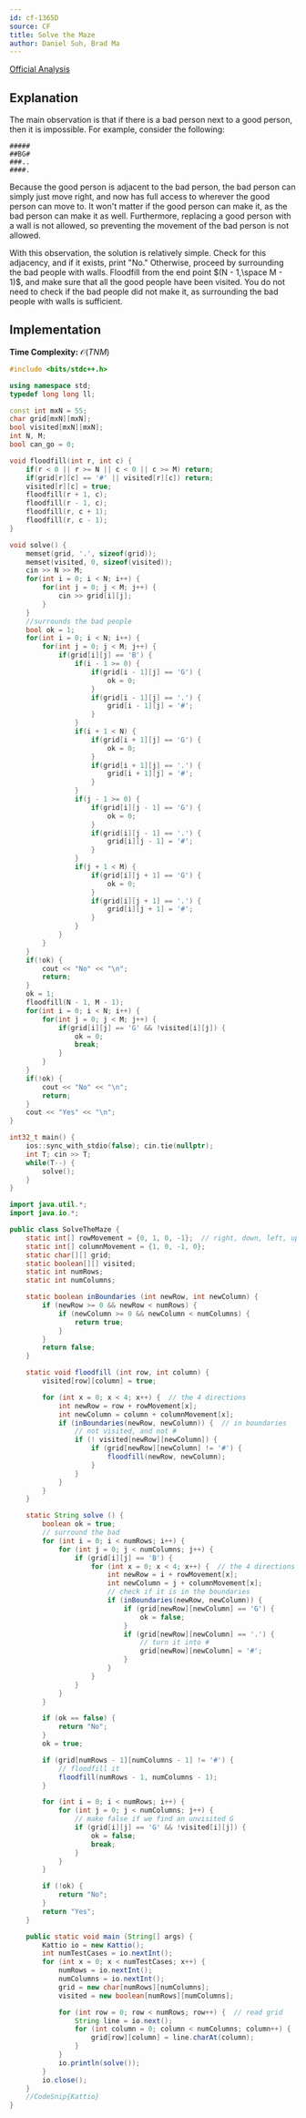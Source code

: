 ```yaml
---
id: cf-1365D
source: CF
title: Solve the Maze
author: Daniel Suh, Brad Ma
---
```


[Official Analysis](https://codeforces.com/blog/entry/78504)

## Explanation

The main observation is that if there is a bad person next to a good person, then it is impossible. For example, consider the following:

```
#####
##BG#
###..
####.
```

Because the good person is adjacent to the bad person, the bad person can simply just move right, and now has full access to wherever the good person can move to. It won't matter if the good person can make it, as the bad person can make it as well. Furthermore, replacing a good person with a wall is not allowed, so preventing the movement of the bad person is not allowed. 

With this observation, the solution is relatively simple. Check for this adjacency, and if it exists, print "No." Otherwise, proceed by surrounding the bad people with walls. Floodfill from the end point $(N - 1,\space M - 1)$, and make sure that all the good people have been visited. You do not need to check if the bad people did not make it, as surrounding the bad people with walls is sufficient. 

## Implementation

**Time Complexity:** $\mathcal{O}(TNM)$


<LanguageSection>

<CPPSection>

```cpp
#include <bits/stdc++.h>

using namespace std;
typedef long long ll;

const int mxN = 55;
char grid[mxN][mxN];
bool visited[mxN][mxN];
int N, M;
bool can_go = 0;

void floodfill(int r, int c) {
    if(r < 0 || r >= N || c < 0 || c >= M) return;
    if(grid[r][c] == '#' || visited[r][c]) return;
    visited[r][c] = true;
    floodfill(r + 1, c);
    floodfill(r - 1, c);
    floodfill(r, c + 1);
    floodfill(r, c - 1);
}

void solve() {
    memset(grid, '.', sizeof(grid));
    memset(visited, 0, sizeof(visited));
    cin >> N >> M;
    for(int i = 0; i < N; i++) {
        for(int j = 0; j < M; j++) {
            cin >> grid[i][j];
        }
    }
    //surrounds the bad people
    bool ok = 1;
    for(int i = 0; i < N; i++) {
        for(int j = 0; j < M; j++) {
            if(grid[i][j] == 'B') {
                if(i - 1 >= 0) {
                    if(grid[i - 1][j] == 'G') {
                        ok = 0;
                    }
                    if(grid[i - 1][j] == '.') {
                        grid[i - 1][j] = '#';
                    }
                }
                if(i + 1 < N) {
                    if(grid[i + 1][j] == 'G') {
                        ok = 0;
                    }
                    if(grid[i + 1][j] == '.') {
                        grid[i + 1][j] = '#';
                    }
                }
                if(j - 1 >= 0) {
                    if(grid[i][j - 1] == 'G') {
                        ok = 0;
                    }
                    if(grid[i][j - 1] == '.') {
                        grid[i][j - 1] = '#';
                    }
                }
                if(j + 1 < M) {
                    if(grid[i][j + 1] == 'G') {
                        ok = 0;
                    }
                    if(grid[i][j + 1] == '.') {
                        grid[i][j + 1] = '#';
                    }
                }
            }
        }
    }
    if(!ok) {
        cout << "No" << "\n";
        return;
    }
    ok = 1;
    floodfill(N - 1, M - 1);
    for(int i = 0; i < N; i++) {
        for(int j = 0; j < M; j++) {
            if(grid[i][j] == 'G' && !visited[i][j]) {
                ok = 0;
                break;
            }
        }
    }
    if(!ok) {
        cout << "No" << "\n";
        return;
    }
    cout << "Yes" << "\n";
}

int32_t main() {
	ios::sync_with_stdio(false); cin.tie(nullptr);
    int T; cin >> T;
    while(T--) {
        solve();
    }
}

```

</CPPSection>
	
<JavaSection>
	
```java	
import java.util.*;
import java.io.*;

public class SolveTheMaze {
	static int[] rowMovement = {0, 1, 0, -1};  // right, down, left, up
	static int[] columnMovement = {1, 0, -1, 0};
	static char[][] grid;
	static boolean[][] visited;
	static int numRows;
	static int numColumns;

	static boolean inBoundaries (int newRow, int newColumn) {
		if (newRow >= 0 && newRow < numRows) {
			if (newColumn >= 0 && newColumn < numColumns) {
				return true;
			}
		}
		return false;
	}

	static void floodfill (int row, int column) {
		visited[row][column] = true;

		for (int x = 0; x < 4; x++) {  // the 4 directions
			int newRow = row + rowMovement[x];
			int newColumn = column + columnMovement[x];
			if (inBoundaries(newRow, newColumn)) {  // in boundaries
				// not visited, and not #
				if (! visited[newRow][newColumn]) {
					if (grid[newRow][newColumn] != '#') {
						floodfill(newRow, newColumn);
					}
				}
			}
		}
	}

	static String solve () {
		boolean ok = true;
		// surround the bad
		for (int i = 0; i < numRows; i++) {
			for (int j = 0; j < numColumns; j++) {
				if (grid[i][j] == 'B') {
					for (int x = 0; x < 4; x++) {  // the 4 directions
						int newRow = i + rowMovement[x];
						int newColumn = j + columnMovement[x];
						// check if it is in the boundaries
						if (inBoundaries(newRow, newColumn)) {
							if (grid[newRow][newColumn] == 'G') {
								ok = false;
							}
							if (grid[newRow][newColumn] == '.') {
								// turn it into #
								grid[newRow][newColumn] = '#';
							}
						}
					}
				}
			}
		}

		if (ok == false) {
			return "No";
		}
		ok = true;

		if (grid[numRows - 1][numColumns - 1] != '#') {
			// floodfill it
			floodfill(numRows - 1, numColumns - 1);
		}

		for (int i = 0; i < numRows; i++) {
			for (int j = 0; j < numColumns; j++) {
				// make false if we find an unvisited G
				if (grid[i][j] == 'G' && !visited[i][j]) {
					ok = false;
					break;
				}
			}
		}

		if (!ok) {
			return "No";
		}
		return "Yes";
	}

	public static void main (String[] args) {
		Kattio io = new Kattio();
		int numTestCases = io.nextInt();
		for (int x = 0; x < numTestCases; x++) {
			numRows = io.nextInt();
			numColumns = io.nextInt();
			grid = new char[numRows][numColumns];
			visited = new boolean[numRows][numColumns];

			for (int row = 0; row < numRows; row++) {  // read grid
				String line = io.next();
				for (int column = 0; column < numColumns; column++) {
					grid[row][column] = line.charAt(column);
				}
			}
			io.println(solve());
		}
		io.close();
	}
	//CodeSnip{Kattio}
}
```
	
</JavaSection>

</LanguageSection>
